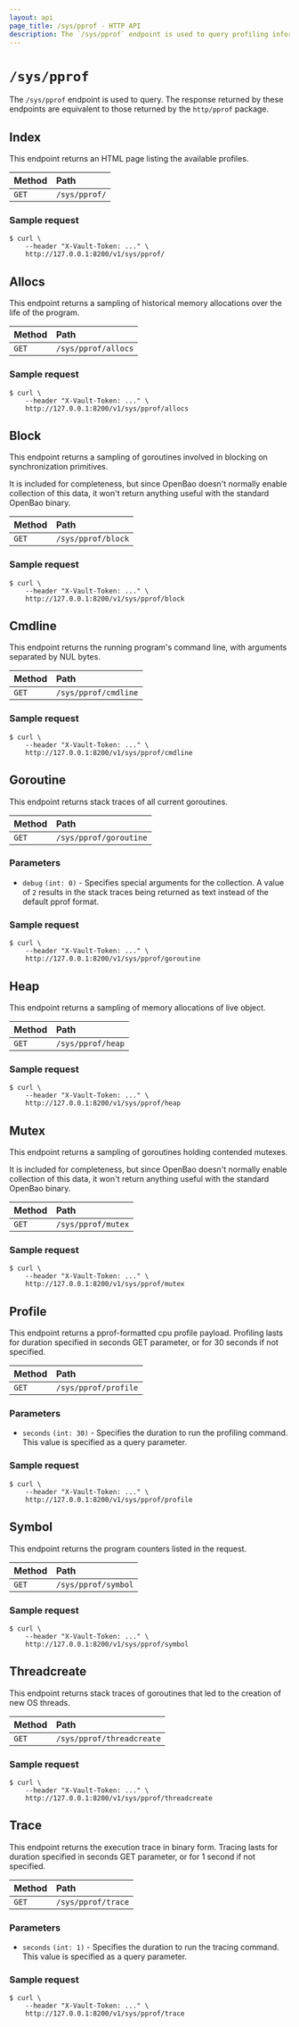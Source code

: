 ```yaml
---
layout: api
page_title: /sys/pprof - HTTP API
description: The `/sys/pprof` endpoint is used to query profiling information.
---
```


# `/sys/pprof`

The `/sys/pprof` endpoint is used to query. The response returned by
these endpoints are equivalent to those returned by the `http/pprof`
package.

## Index

This endpoint returns an HTML page listing the available profiles.

| Method | Path          |
| :----- | :------------ |
| `GET`  | `/sys/pprof/` |

### Sample request

```shell-session
$ curl \
    --header "X-Vault-Token: ..." \
    http://127.0.0.1:8200/v1/sys/pprof/
```

## Allocs

This endpoint returns a sampling of historical memory allocations over the life
of the program.

| Method | Path              |
| :----- | :---------------- |
| `GET`  | `/sys/pprof/allocs` |

### Sample request

```shell-session
$ curl \
    --header "X-Vault-Token: ..." \
    http://127.0.0.1:8200/v1/sys/pprof/allocs
```

## Block

This endpoint returns a sampling of goroutines involved in blocking on
synchronization primitives.

It is included for completeness, but since OpenBao doesn't normally enable
collection of this data, it won't return anything useful with the standard
OpenBao binary.

| Method | Path              |
| :----- | :---------------- |
| `GET`  | `/sys/pprof/block` |

### Sample request

```shell-session
$ curl \
    --header "X-Vault-Token: ..." \
    http://127.0.0.1:8200/v1/sys/pprof/block
```

## Cmdline

This endpoint returns the running program's command line, with arguments
separated by NUL bytes.

| Method | Path                 |
| :----- | :------------------- |
| `GET`  | `/sys/pprof/cmdline` |

### Sample request

```shell-session
$ curl \
    --header "X-Vault-Token: ..." \
    http://127.0.0.1:8200/v1/sys/pprof/cmdline
```

## Goroutine

This endpoint returns stack traces of all current goroutines.

| Method | Path                   |
| :----- | :--------------------- |
| `GET`  | `/sys/pprof/goroutine` |

### Parameters

- `debug` `(int: 0)` - Specifies special arguments for the collection.
A value of `2` results in the stack traces being returned as text
instead of the default pprof format.

### Sample request

```shell-session
$ curl \
    --header "X-Vault-Token: ..." \
    http://127.0.0.1:8200/v1/sys/pprof/goroutine
```

## Heap

This endpoint returns a sampling of memory allocations of live object.

| Method | Path              |
| :----- | :---------------- |
| `GET`  | `/sys/pprof/heap` |

### Sample request

```shell-session
$ curl \
    --header "X-Vault-Token: ..." \
    http://127.0.0.1:8200/v1/sys/pprof/heap
```

## Mutex

This endpoint returns a sampling of goroutines holding contended mutexes.

It is included for completeness, but since OpenBao doesn't normally enable
collection of this data, it won't return anything useful with the standard
OpenBao binary.

| Method | Path              |
| :----- | :---------------- |
| `GET`  | `/sys/pprof/mutex` |

### Sample request

```shell-session
$ curl \
    --header "X-Vault-Token: ..." \
    http://127.0.0.1:8200/v1/sys/pprof/mutex
```

## Profile

This endpoint returns a pprof-formatted cpu profile payload. Profiling
lasts for duration specified in seconds GET parameter, or for 30 seconds
if not specified.

| Method | Path                 |
| :----- | :------------------- |
| `GET`  | `/sys/pprof/profile` |

### Parameters

- `seconds` `(int: 30)` - Specifies the duration to run the profiling
  command. This value is specified as a query parameter.

### Sample request

```shell-session
$ curl \
    --header "X-Vault-Token: ..." \
    http://127.0.0.1:8200/v1/sys/pprof/profile
```

## Symbol

This endpoint returns the program counters listed in the request.

| Method | Path                |
| :----- | :------------------ |
| `GET`  | `/sys/pprof/symbol` |

### Sample request

```shell-session
$ curl \
    --header "X-Vault-Token: ..." \
    http://127.0.0.1:8200/v1/sys/pprof/symbol
```

## Threadcreate

This endpoint returns stack traces of goroutines that led to the creation of
new OS threads.

| Method | Path                   |
| :----- | :--------------------- |
| `GET`  | `/sys/pprof/threadcreate` |

### Sample request

```shell-session
$ curl \
    --header "X-Vault-Token: ..." \
    http://127.0.0.1:8200/v1/sys/pprof/threadcreate
```


## Trace

This endpoint returns the execution trace in binary form. Tracing lasts
for duration specified in seconds GET parameter, or for 1 second if not
specified.

| Method | Path               |
| :----- | :----------------- |
| `GET`  | `/sys/pprof/trace` |

### Parameters

- `seconds` `(int: 1)` - Specifies the duration to run the tracing
  command. This value is specified as a query parameter.

### Sample request

```shell-session
$ curl \
    --header "X-Vault-Token: ..." \
    http://127.0.0.1:8200/v1/sys/pprof/trace
```

